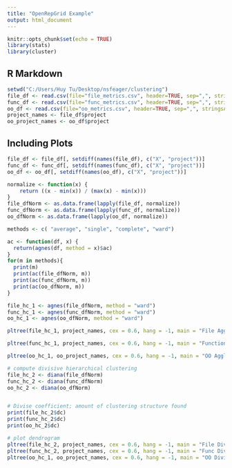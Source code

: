 ```yaml
---
title: "OpenRepGrid Example"
output: html_document
---
```


```r
knitr::opts_chunk$set(echo = TRUE)
library(stats)
library(cluster)
```

## R Markdown

```r
setwd("C:/Users/Huy Tu/Desktop/nsfeager/clustering")
file_df <- read.csv(file="file_metrics.csv", header=TRUE, sep=",", stringsAsFactors=FALSE)
func_df <- read.csv(file="func_metrics.csv", header=TRUE, sep=",", stringsAsFactors=FALSE)
oo_df <- read.csv(file="oo_metrics.csv", header=TRUE, sep=",", stringsAsFactors=FALSE)
project_names <- file_df$project
oo_project_names <- oo_df$project
```

## Including Plots

```r
file_df <- file_df[, setdiff(names(file_df), c("X", "project"))]
func_df <- func_df[, setdiff(names(func_df), c("X", "project"))]
oo_df <- oo_df[, setdiff(names(oo_df), c("X", "project"))]
```

```r
normalize <- function(x) {
    return ((x - min(x)) / (max(x) - min(x)))
}
file_dfNorm <- as.data.frame(lapply(file_df, normalize))
func_dfNorm <- as.data.frame(lapply(func_df, normalize))
oo_dfNorm <- as.data.frame(lapply(oo_df, normalize))
```

```r
methods <- c( "average", "single", "complete", "ward")

ac <- function(df, x) {
  return(agnes(df, method = x)$ac)
}
for(m in methods){
  print(m)
  print(ac(file_dfNorm, m))
  print(ac(func_dfNorm, m))
  print(ac(oo_dfNorm, m))
} 
```

```r
file_hc_1 <- agnes(file_dfNorm, method = "ward")
func_hc_1 <- agnes(func_dfNorm, method = "ward")
oo_hc_1 <- agnes(oo_dfNorm, method = "ward")
```

```r
pltree(file_hc_1, project_names, cex = 0.6, hang = -1, main = "File Agglomerative HC Dendrogram")
```

```r
pltree(func_hc_1, project_names, cex = 0.6, hang = -1, main = "Function Agglomerative HC Dendrogram") 
```

```r
pltree(oo_hc_1, oo_project_names, cex = 0.6, hang = -1, main = "OO Agglomerative HC Dendrogram") 
```

```r
# compute divisive hierarchical clustering
file_hc_2 <- diana(file_dfNorm)
func_hc_2 <- diana(func_dfNorm)
oo_hc_2 <- diana(oo_dfNorm)


# Divise coefficient; amount of clustering structure found
print(file_hc_2$dc)
print(func_hc_2$dc)
print(oo_hc_2$dc)
```


```r
# plot dendrogram
pltree(file_hc_2, project_names, cex = 0.6, hang = -1, main = "File Divisive HC Dendrogram")
pltree(func_hc_2, project_names, cex = 0.6, hang = -1, main = "Func Divisive HC Dendrogram")
pltree(oo_hc_1, oo_project_names, cex = 0.6, hang = -1, main = "OO Divisive HC Dendrogram")

```

